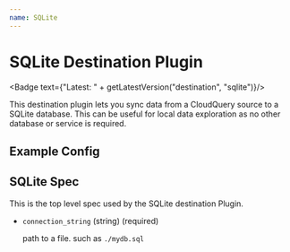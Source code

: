 ```yaml
---
name: SQLite
---
```

# SQLite Destination Plugin


<Badge text={"Latest: " + getLatestVersion("destination", "sqlite")}/>

This destination plugin lets you sync data from a CloudQuery source to a SQLite database. This can be useful for local data exploration as no other database or service is required.

## Example Config

<Configuration />

## SQLite Spec

This is the top level spec used by the SQLite destination Plugin.

- `connection_string` (string) (required)

  path to a file. such as `./mydb.sql`